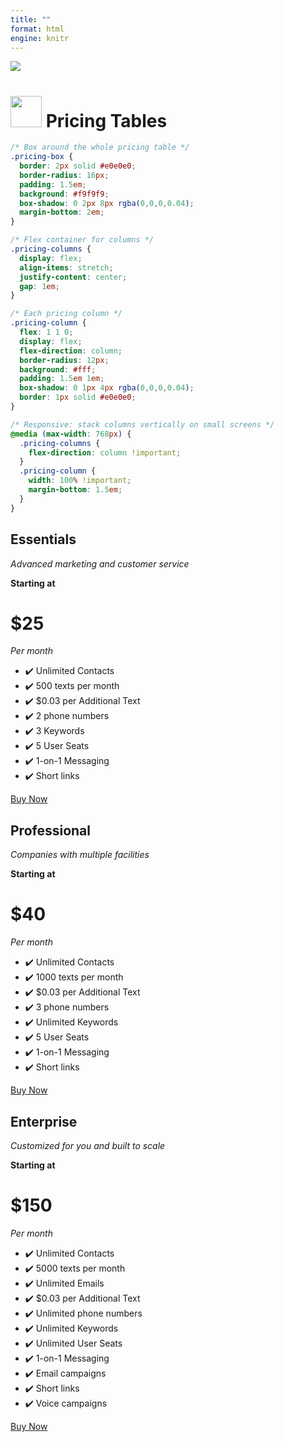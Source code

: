 ```yaml
---
title: ""
format: html
engine: knitr
---
```


![](img/commerce.jpg)

# ![](img/logo.png){.absolute height="50"} Pricing Tables

```css
/* Box around the whole pricing table */
.pricing-box {
  border: 2px solid #e0e0e0;
  border-radius: 16px;
  padding: 1.5em;
  background: #f9f9f9;
  box-shadow: 0 2px 8px rgba(0,0,0,0.04);
  margin-bottom: 2em;
}

/* Flex container for columns */
.pricing-columns {
  display: flex;
  align-items: stretch;
  justify-content: center;
  gap: 1em;
}

/* Each pricing column */
.pricing-column {
  flex: 1 1 0;
  display: flex;
  flex-direction: column;
  border-radius: 12px;
  background: #fff;
  padding: 1.5em 1em;
  box-shadow: 0 1px 4px rgba(0,0,0,0.04);
  border: 1px solid #e0e0e0;
}

/* Responsive: stack columns vertically on small screens */
@media (max-width: 768px) {
  .pricing-columns {
    flex-direction: column !important;
  }
  .pricing-column {
    width: 100% !important;
    margin-bottom: 1.5em;
  }
}
```


```{=html}
<div class="pricing-box">
  <div class="pricing-columns">
    <div class="pricing-column">
      <h2>Essentials</h2>
      <em>Advanced marketing and customer service</em>
      <p><strong>Starting at</strong></p>
      <h1>$25</h1>
      <em>Per month</em>
      <ul>
        <li>✔️ Unlimited Contacts</li>
        <li>✔️ 500 texts per month</li>
        <li>✔️ $0.03 per Additional Text</li>
        <li>✔️ 2 phone numbers</li>
        <li>✔️ 3 Keywords</li>
        <li>✔️ 5 User Seats</li>
        <li>✔️ 1-on-1 Messaging</li>
        <li>✔️ Short links</li>
      </ul>
      <a class="btn btn-outline-primary" href="#">Buy Now</a>
    </div>
    <div class="pricing-column">
      <h2>Professional</h2>
      <em>Companies with multiple facilities</em>
      <p><strong>Starting at</strong></p>
      <h1>$40</h1>
      <em>Per month</em>
      <ul>
        <li>✔️ Unlimited Contacts</li>
        <li>✔️ 1000 texts per month</li>
        <li>✔️ $0.03 per Additional Text</li>
        <li>✔️ 3 phone numbers</li>
        <li>✔️ Unlimited Keywords</li>
        <li>✔️ 5 User Seats</li>
        <li>✔️ 1-on-1 Messaging</li>
        <li>✔️ Short links</li>
      </ul>
      <a class="btn btn-outline-primary" href="#">Buy Now</a>
    </div>
    <div class="pricing-column">
      <h2>Enterprise</h2>
      <em>Customized for you and built to scale</em>
      <p><strong>Starting at</strong></p>
      <h1>$150</h1>
      <em>Per month</em>
      <ul>
        <li>✔️ Unlimited Contacts</li>
        <li>✔️ 5000 texts per month</li>
        <li>✔️ Unlimited Emails</li>
        <li>✔️ $0.03 per Additional Text</li>
        <li>✔️ Unlimited phone numbers</li>
        <li>✔️ Unlimited Keywords</li>
        <li>✔️ Unlimited User Seats</li>
        <li>✔️ 1-on-1 Messaging</li>
        <li>✔️ Email campaigns</li>
        <li>✔️ Short links</li>
        <li>✔️ Voice campaigns</li>
      </ul>
      <a class="btn btn-outline-primary" href="contact.qmd">Buy Now</a>
    </div>
  </div>
</div>
```